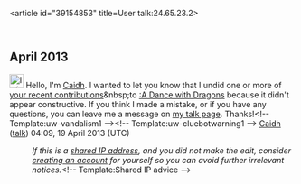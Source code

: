 <article id="39154853" title=User talk:24.65.23.2>
	<talkpage id="39154853" title="User talk:24.65.23.2">
== April 2013 ==
[[File:Information.svg|25px|alt=|link=]] Hello, I'm [[User:Caidh|Caidh]]. I wanted to let you know that I undid one or more of [[Special:Contributions/24.65.23.2|your recent contributions]]&amp;nbsp;to [[:A Dance with Dragons]] because it didn't appear constructive. If you think I made a mistake, or if you have any questions, you can leave me a message on [[User_talk:Caidh|my talk page]]. Thanks!&lt;!-- Template:uw-vandalism1 --&gt;&lt;!-- Template:uw-cluebotwarning1 --&gt;  [[User:Caidh|Caidh]] ([[User talk:Caidh|talk]]) 04:09, 19 April 2013 (UTC)
:''If this is a [[Network address translation|shared IP address]], and you did not make the edit, consider [[Wikipedia:Why create an account?|creating an account]] for yourself so you can avoid further irrelevant notices.''&lt;!-- Template:Shared IP advice --&gt;
	</talkpage>
</article>